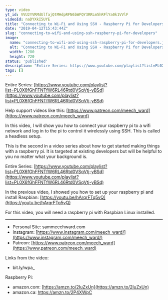 ```yaml
---
type: video
yt_id: VVU2YVRMdUlfajQtMHdpRFN6bWFQY3RRLm5hRFlYa0k1VVlF
videoId: naDYXkI5UYE
title: "Connecting to Wi-Fi and Using SSH - Raspberry Pi for Developers"
date: "2019-04-12T15:43:44Z"
slug: "connecting-to-wifi-and-using-ssh-raspberry-pi-for-developers"
image: 
  name: "connecting-to-wifi-and-using-ssh-raspberry-pi-for-developers.jpg"
  alt: "Connecting to Wi-Fi and Using SSH - Raspberry Pi for Developers"
  width: 1280
  height: 720
status: 'published'
description: "Entire Series: https://www.youtube.com/playlist?list=PL0X6fGhFFNTfW6RL46Rtd0VSqVtj-yBSd"
tags: []
---
```


Entire Series: [https://www.youtube.com/playlist?list=PL0X6fGhFFNTfW6RL46Rtd0VSqVtj-yBSd](https://www.youtube.com/playlist?list=PL0X6fGhFFNTfW6RL46Rtd0VSqVtj-yBSd)

Help support videos like this: [https://www.patreon.com/meech_ward](https://www.patreon.com/meech_ward)

In this video, I will show you how to connect your raspberry pi to a wifi network and log in to the pi to control it wirelessly using SSH. This is called a headless setup.

This is the second in a video series about how to get started making things with a raspberry pi. It is targeted at existing developers but will be helpful to you no matter what your background is.

Entire Series: [https://www.youtube.com/playlist?list=PL0X6fGhFFNTfW6RL46Rtd0VSqVtj-yBSd](https://www.youtube.com/playlist?list=PL0X6fGhFFNTfW6RL46Rtd0VSqVtj-yBSd)

In the previous video, I showed you how to set up your raspberry pi and install Raspbian: [https://youtu.be/hArqrFTq5vQ](https://youtu.be/hArqrFTq5vQ)

For this video, you will need a raspberry pi with Raspbian Linux installed.

---

* Personal Site: sammeechward.com
* Instagram: [https://www.instagram.com/meech_ward/](https://www.instagram.com/meech_ward/)
* Patreon: [https://www.patreon.com/meech_ward](https://www.patreon.com/meech_ward)

Links from the video:
* bit.ly/wpa_

Raspberry Pi:
* amazon.com: [https://amzn.to/2IuZxUn](https://amzn.to/2IuZxUn)
* amazon.ca: https://amzn.to/2P4XWpC
